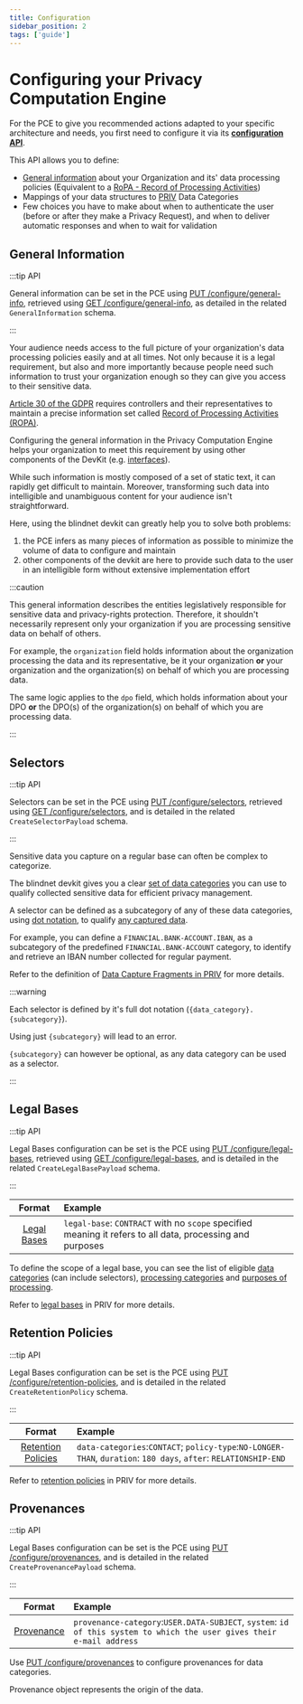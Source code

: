 ```yaml
---
title: Configuration
sidebar_position: 2
tags: ['guide']
---
```



# Configuring your Privacy Computation Engine

For the PCE to give you recommended actions adapted to your specific architecture and needs, you first need to configure it via its [**configuration API**](https://devkit-pce-staging.azurewebsites.net/swagger/#/Configuration).

This API allows you to define:

- [General information](#configuring-general-information) about your Organization and its' data processing policies (Equivalent to a [RoPA - Record of Processing Activities](https://www.cnil.fr/en/record-processing-activities))
- Mappings of your data structures to [PRIV](https://github.com/blindnet-io/product-management/blob/main/refs/schemas/priv/RFC-PRIV.md) Data Categories
- Few choices you have to make about when to authenticate the user (before or after they make a Privacy Request), and when to deliver automatic responses and when to wait for validation

## General Information

:::tip API

General information can be set in the PCE using [PUT /configure/general-info](https://devkit-pce-staging.azurewebsites.net/swagger/#/Configuration/putV0ConfigureGeneral-info), retrieved using [GET /configure/general-info](https://devkit-pce-staging.azurewebsites.net/swagger/#/Configuration/getV0ConfigureGeneral-info), as detailed in the related `GeneralInformation` schema.

:::

Your audience needs access to the full picture of your organization's data processing policies easily and at all times. Not only because it is a legal requirement, but also and more importantly because people need such information to trust your organization enough so they can give you access to their sensitive data.

<Legislation>

[Article 30 of the GDPR](https://gdpr-info.eu/art-30-gdpr/) requires controllers and their representatives to maintain a precise information set called [Record of Processing Activities (ROPA)](https://www.cnil.fr/en/record-processing-activities).

Configuring the general information in the Privacy Computation Engine helps your organization to meet this requirement by using other components of the DevKit (e.g. [interfaces](/docs/interfaces)).

</Legislation>

While such information is mostly composed of a set of static text, it can rapidly get difficult to maintain. Moreover, transforming such data into intelligible and unambiguous content for your audience isn't straightforward.

Here, using the blindnet devkit can greatly help you to solve both problems:

1. the PCE infers as many pieces of information as possible to minimize the volume of data to configure and maintain
2. other components of the devkit are here to provide such data to the user in an intelligible form without extensive implementation effort

:::caution

This general information describes the entities legislatively responsible for sensitive data and privacy-rights protection. Therefore, it shouldn't necessarily represent only your organization if you are processing sensitive data on behalf of others.

For example, the `organization` field holds information about the organization processing the data and its representative, be it your organization **or** your organization and the organization(s) on behalf of which you are processing data.

The same logic applies to the `dpo` field, which holds information about your DPO **or** the DPO(s) of the organization(s) on behalf of which you are processing data.

:::

## Selectors

:::tip API

Selectors can be set in the PCE using [PUT /configure/selectors](https://devkit-pce-staging.azurewebsites.net/swagger/#/Configuration/putV0ConfigureSelectors), retrieved using [GET /configure/selectors](https://devkit-pce-staging.azurewebsites.net/swagger/#/Configuration/getV0ConfigureSelectors), and is detailed in the related `CreateSelectorPayload` schema.

:::

Sensitive data you capture on a regular base can often be complex to categorize.

The blindnet devkit gives you a clear [set of data categories](https://github.com/blindnet-io/product-management/blob/main/refs/schemas/priv/dictionary/data-categories/en.data-categories.json) you can use to qualify collected sensitive data for efficient privacy management.

A selector can be defined as a subcategory of any of these data categories, using [dot notation](https://github.com/blindnet-io/product-management/blob/main/refs/schemas/priv/RFC-PRIV.md#term-dot-notation), to qualify [any captured data](https://github.com/blindnet-io/product-management/blob/main/refs/schemas/priv/RFC-PRIV.md#data-capture-fragments).

For example, you can define a `FINANCIAL.BANK-ACCOUNT.IBAN`, as a subcategory of the predefined `FINANCIAL.BANK-ACCOUNT` category, to identify and retrieve an IBAN number collected for regular payment.

<!-- TODO: link to the data capture section instead once it's done -->
Refer to the definition of [Data Capture Fragments in PRIV](https://github.com/blindnet-io/product-management/blob/main/refs/schemas/priv/RFC-PRIV.md#data-capture-fragments) for more details.

:::warning

Each selector is defined by it's full dot notation (`{data_category}.{subcategory}`).

Using just `{subcategory}` will lead to an error.

`{subcategory}` can however be optional, as any data category can be used as a selector.

:::

## Legal Bases

:::tip API

Legal Bases configuration can be set is the PCE using [PUT /configure/legal-bases](https://devkit-pce-staging.azurewebsites.net/swagger/#/Configuration/putV0ConfigureLegal-bases), retrieved using [GET /configure/legal-bases](https://devkit-pce-staging.azurewebsites.net/swagger/#/Configuration/getV0ConfigureLegal-bases), and is detailed in the related `CreateLegalBasePayload` schema.

:::

<!-- prettier-ignore -->
| Format | Example |
| :----: | :------ |
| [Legal Bases](https://github.com/blindnet-io/product-management/blob/main/refs/schemas/priv/RFC-PRIV.md#legal-base) | `legal-base`: `CONTRACT` with no `scope` specified meaning it refers to all data, processing and purposes |

<!-- Configure consents, contracts, legitimate interests and necessary legal bases for handling users' data. -->

To define the scope of a legal base, you can see the list of eligible [data categories](https://github.com/blindnet-io/product-management/blob/main/refs/schemas/priv/dictionary/data-categories/en.data-categories.json) (can include selectors), [processing categories](https://github.com/blindnet-io/product-management/blob/main/refs/schemas/priv/dictionary/processing-categories/en.processing-categories.json) and [purposes of processing](https://github.com/blindnet-io/product-management/blob/main/refs/schemas/priv/dictionary/purposes/en.purposes.json).

Refer to [legal bases](https://github.com/blindnet-io/product-management/blob/main/refs/schemas/priv/RFC-PRIV.md#lifecycle-of-legal-bases-for-data-processing) in PRIV for more details.

## Retention Policies

:::tip API

Legal Bases configuration can be set is the PCE using [PUT /configure/retention-policies](https://devkit-pce-staging.azurewebsites.net/swagger/#/Configuration/putV0ConfigureRetention-policies), and is detailed in the related `CreateRetentionPolicy` schema.

:::

<!-- prettier-ignore -->
| Format | Example |
| :----: | :------ |
| [Retention Policies](https://github.com/blindnet-io/product-management/blob/main/refs/schemas/priv/RFC-PRIV.md#retention-policy) | `data-categories`:`CONTACT`; `policy-type`:`NO-LONGER-THAN`, `duration`: `180 days`, `after`: `RELATIONSHIP-END` |

<!-- configure retention policies for data categories. -->

Refer to [retention policies](https://github.com/blindnet-io/product-management/blob/main/refs/schemas/priv/RFC-PRIV.md#retention-policy) in PRIV for more details.

## Provenances

:::tip API

Legal Bases configuration can be set is the PCE using [PUT /configure/provenances](https://devkit-pce-staging.azurewebsites.net/swagger/#/Configuration/putV0ConfigureProvenances), and is detailed in the related `CreateProvenancePayload` schema.

:::

<!-- prettier-ignore -->
| Format | Example |
| :----: | :------ |
| [Provenance](https://github.com/blindnet-io/product-management/blob/main/refs/schemas/priv/RFC-PRIV.md#provenance) | `provenance-category`:`USER.DATA-SUBJECT`, `system`: `id of this system to which the user gives their e-mail address` |

Use [PUT /configure/provenances](https://devkit-pce-staging.azurewebsites.net/swagger/#/Configuration/putV0ConfigureProvenances) to configure provenances for data categories.

Provenance object represents the origin of the data.

